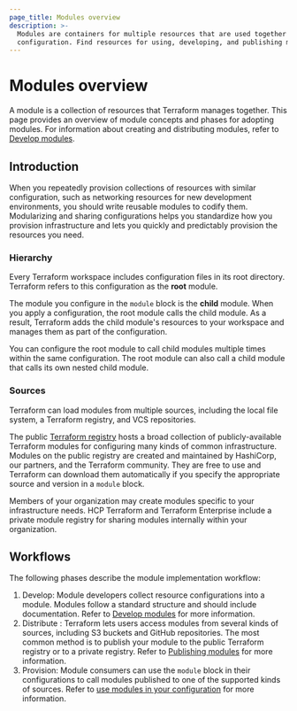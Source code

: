 ```yaml
---
page_title: Modules overview
description: >-
  Modules are containers for multiple resources that are used together in a
  configuration. Find resources for using, developing, and publishing modules.
---
```


# Modules overview

A module is a collection of resources that Terraform manages together. This page provides an overview of module concepts and phases for adopting modules. For information about creating and distributing modules, refer to [Develop modules](/terraform/language/modules/develop).

## Introduction

When you repeatedly provision collections of resources with similar configuration, such as networking resources for new development environments, you should write reusable modules to codify them. Modularizing and sharing configurations helps you standardize how you provision infrastructure and lets you quickly and predictably provision the resources you need.  

### Hierarchy

Every Terraform workspace includes configuration files in its root directory. Terraform refers to this configuration as the **root** module.

The module you configure in the `module` block is the **child** module. When you apply a configuration, the root module calls the child module. As a result, Terraform adds the child module's resources to your workspace and manages them as part of the configuration. 

You can configure the root module to call child modules multiple times within the same configuration. The root module can also call a child module that calls its own nested child module. 

### Sources

Terraform can load modules from multiple sources, including the local file system, a Terraform registry, and VCS repositories.

The public [Terraform registry](https://registry.terraform.io/browse/modules) hosts a broad collection of publicly-available Terraform modules for configuring many kinds of common infrastructure. Modules on the public registry are created and maintained by HashiCorp, our partners, and the Terraform community. They  are free to use and Terraform can download them automatically if you specify the appropriate source and version in a `module` block.

Members of your organization may create modules specific to your infrastructure needs. HCP Terraform and Terraform Enterprise include a private module registry for sharing modules internally within your organization.

## Workflows

The following phases describe the module implementation workflow:

1. Develop: Module developers collect resource configurations into a module. Modules follow a standard structure and should include documentation. Refer to [Develop modules](/terraform/language/modules/develop) for more information. 
1. Distribute : Terraform lets users access modules from several kinds of sources, including S3 buckets and GitHub repositories. The most common method is to publish your module to the public Terraform registry or to a private registry. Refer to [Publishing modules](/language/modules/develop/publish) for more information.
1. Provision: Module consumers can use the `module` block in their configurations to call modules published to one of the supported kinds of sources. Refer to [use modules in your configuration](/terraform/language/modules/configuration) for more information.